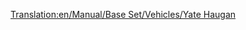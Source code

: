 [[Translation:en/Manual/Base Set/Vehicles/Yate Haugan]]

{{nl/Vliegtuig|Name=Yate Haugan
|Image=[[File:en/BAC-AërospatialConcorde.png|Yate Haugan]]
|Cost=153,808 (307.616)
|Speed=2,330 kph (1,448 MPH)
|Annual=7,031 (14.062) 	
|Designed=1968
|Lifespan=25
|Capacity=100 passagiers & 20 zakken post
|Description=Het eerste supersonische vliegtuig. Astronomisch duur met hoge onderhoudskosten. Zeer nuttig voor routes die de hele kaart oversteken.
|Real-lifeWikilink=Concorde
|Real-life=[https://www.wikipedia.org/wiki/Concorde BAC-Aérospatiale Concorde]
}}
